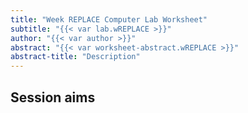 ```yaml
---
title: "Week REPLACE Computer Lab Worksheet"
subtitle: "{{< var lab.wREPLACE >}}"
author: "{{< var author >}}"
abstract: "{{< var worksheet-abstract.wREPLACE >}}"
abstract-title: "Description"
---
```


## Session aims